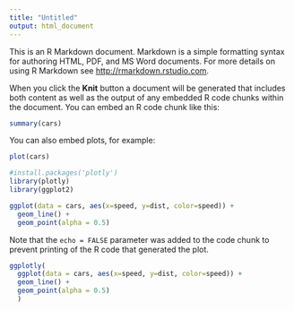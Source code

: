 ```yaml
---
title: "Untitled"
output: html_document
---
```


This is an R Markdown document. Markdown is a simple formatting syntax for authoring HTML, PDF, and MS Word documents. For more details on using R Markdown see <http://rmarkdown.rstudio.com>.

When you click the **Knit** button a document will be generated that includes both content as well as the output of any embedded R code chunks within the document. You can embed an R code chunk like this:

```r
summary(cars)
```

You can also embed plots, for example:

```r
plot(cars)
```
```r
#install.packages('plotly')
library(plotly)
library(ggplot2)

ggplot(data = cars, aes(x=speed, y=dist, color=speed)) +
  geom_line() +
  geom_point(alpha = 0.5)


```

Note that the `echo = FALSE` parameter was added to the code chunk to prevent printing of the R code that generated the plot.

```r
ggplotly(
  ggplot(data = cars, aes(x=speed, y=dist, color=speed)) +
  geom_line() +
  geom_point(alpha = 0.5)
  )

```

